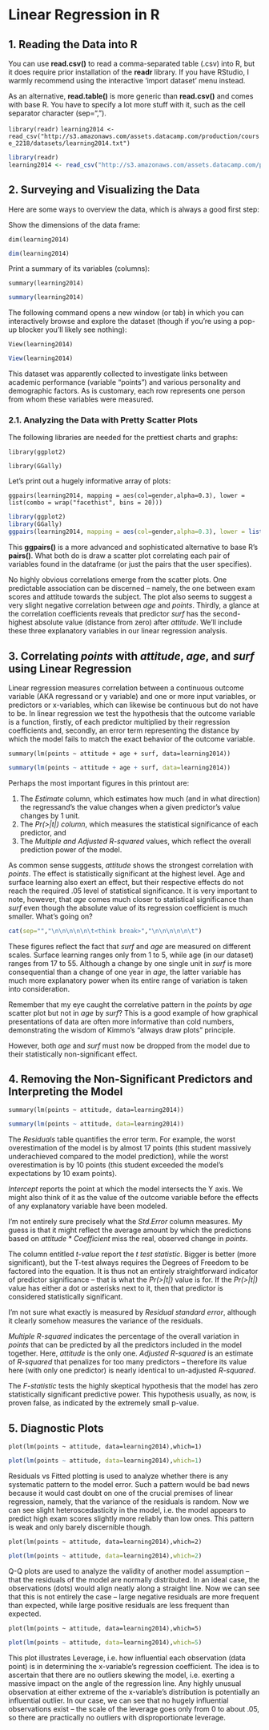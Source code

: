 # Linear Regression in R

## 1. Reading the Data into R

You can use **read.csv()** to read a comma-separated table (.csv) into R, but it does require prior installation of the __readr__ library. If you have RStudio, I warmly recommend using the interactive 'import dataset' menu instead.

As an alternative, **read.table()** is more generic than **read.csv()** and comes with base R. You have to specify a lot more stuff with it, such as the cell separator character (sep=","). 

`library(readr)`
`learning2014 <- read_csv("http://s3.amazonaws.com/assets.datacamp.com/production/course_2218/datasets/learning2014.txt")`

```r
library(readr)
learning2014 <- read_csv("http://s3.amazonaws.com/assets.datacamp.com/production/course_2218/datasets/learning2014.txt")
```

## 2. Surveying and Visualizing the Data

Here are some ways to overview the data, which is always a good first step:

Show the dimensions of the data frame:

`dim(learning2014)` 
```r
dim(learning2014)
```

Print a summary of its variables (columns):

`summary(learning2014)`
```r
summary(learning2014)
```

The following command opens a new window (or tab) in which you can interactively browse and explore the dataset (though if you're using a pop-up blocker you'll likely see nothing):

`View(learning2014)`

```r
View(learning2014)
```

This dataset was apparently collected to investigate links between academic performance (variable "points") and various personality and demographic factors. As is customary, each row represents one person from whom these variables were measured.

### 2.1. Analyzing the Data with Pretty Scatter Plots

The following libraries are needed for the prettiest charts and graphs:

`library(ggplot2)`

`library(GGally)`

Let's print out a hugely informative array of plots:

`ggpairs(learning2014, mapping = aes(col=gender,alpha=0.3), lower = list(combo = wrap("facethist", bins = 20)))`
```r
library(ggplot2)
library(GGally)
ggpairs(learning2014, mapping = aes(col=gender,alpha=0.3), lower = list(combo = wrap("facethist", bins = 20)))
```

This __ggpairs()__ is a more advanced and sophisticated alternative to base R's __pairs()__. What both do is draw a scatter plot correlating each pair of variables found in the dataframe (or just the pairs that the user specifies).

No highly obvious correlations emerge from the scatter plots. One predictable association can be discerned -- namely, the one between exam scores and attitude towards the subject. The plot also seems to suggest a very slight negative correlation between _age_ and _points_. Thirdly, a glance at the correlation coefficients reveals that predictor _surf_ has the second-highest absolute value (distance from zero) after _attitude_. We'll include these three explanatory variables in our linear regression analysis.

## 3. Correlating _points_ with _attitude_, _age_, and _surf_ using Linear Regression

Linear regression measures correlation between a continuous outcome variable (AKA regressand or y variable) and one or more input variables, or predictors or x-variables, which can likewise be continuous but do not have to be. In linear regression we test the hypothesis that the outcome variable is a function, firstly, of each predictor multiplied by their regression coefficients and, secondly, an error term representing the distance by which the model fails to match the exact behavior of the outcome variable.

`summary(lm(points ~ attitude + age + surf, data=learning2014))`
```r
summary(lm(points ~ attitude + age + surf, data=learning2014))
```

Perhaps the most important figures in this printout are:

1. The _Estimate_ column, which estimates how much (and in what direction) the regressand's the value changes when a given predictor's value changes by 1 unit.
2. The _Pr(>|t|) column_, which measures the statistical significance of each predictor, and 
3. The _Multiple and Adjusted R-squared_ values, which reflect the overall prediction power of the model.

As common sense suggests, _attitude_ shows the strongest correlation with _points_. The effect is statistically significant at the highest level. Age and surface learning also exert an effect, but their respective effects do not reach the required .05 level of statistical significance. It is very important to note, however, that _age_ comes much closer to statistical significance than _surf_ even though the absolute value of its regression coefficient is much smaller. What's going on? 

```r
cat(sep="","\n\n\n\n\n\t<think break>","\n\n\n\n\n\t")
```

These figures reflect the fact that _surf_ and _age_ are measured on different scales. Surface learning ranges only from 1 to 5, while age (in our dataset) ranges from 17 to 55. Although a change by one single unit in _surf_ is more consequential than a change of one year in _age_, the latter variable has much more explanatory power when its entire range of variation is taken into consideration. 

Remember that my eye caught the correlative pattern in the _points_ by _age_ scatter plot but not in _age_ by _surf_? This is a good example of how graphical presentations of data are often more informative than cold numbers, demonstrating the wisdom of Kimmo's "always draw plots" principle.

However, both _age_ and _surf_ must now be dropped from the model due to their statistically non-significant effect.

## 4. Removing the Non-Significant Predictors and Interpreting the Model

`summary(lm(points ~ attitude, data=learning2014))`
```r
summary(lm(points ~ attitude, data=learning2014))
```

The _Residuals_ table quantifies the error term. For example, the worst overestimation of the model is by almost 17 points (this student massively underachieved compared to the model prediction), while the worst overestimation is by 10 points (this student exceeded the model's expectations by 10 exam points).

_Intercept_ reports the point at which the model intersects the Y axis. We might also think of it as the value of the outcome variable before the effects of any explanatory variable have been modeled.

I'm not entirely sure precisely what the _Std.Error_ column measures. My guess is that it might reflect the average amount by which the predictions based on _attitude_ * _Coefficient_ miss the real, observed change in _points_.

The column entitled _t-value_ report the _t test statistic_. Bigger is better (more significant), but the T-test always requires the Degrees of Freedom to be factored into the equation. It is thus not an entirely straightforward indicator of predictor significance -- that is what the _Pr(>|t|)_ value is for. If the _Pr(>|t|)_ value has either a dot or asterisks next to it, then that predictor is considered statistically significant. 

I'm not sure what exactly is measured by _Residual standard error_, although it clearly somehow measures the variance of the residuals.

_Multiple R-squared_ indicates the percentage of the overall variation in _points_ that can be predicted by all the predictors included in the model together. Here, _attitude_ is the only one. _Adjusted R-squared_ is an estimate of _R-squared_ that penalizes for too many predictors -- therefore its value here (with only one predictor) is nearly identical to un-adjusted _R-squared_.

The _F-statistic_ tests the highly skeptical hypothesis that the model has zero statistically significant predictive power. This hypothesis usually, as now, is proven false, as indicated by the extremely small p-value.

## 5. Diagnostic Plots

`plot(lm(points ~ attitude, data=learning2014),which=1) `
```r
plot(lm(points ~ attitude, data=learning2014),which=1) 
```

Residuals vs Fitted plotting is used to analyze whether there is any systematic pattern to the model error. Such a pattern would be bad news because it would cast doubt on one of the crucial premises of linear regression, namely, that the variance of the residuals is random. Now we can see slight heteroscedasticity in the model, i.e. the model appears to predict high exam scores slightly more reliably than low ones. This pattern is weak and only barely discernible though.







`plot(lm(points ~ attitude, data=learning2014),which=2)`
```r
plot(lm(points ~ attitude, data=learning2014),which=2) 
```

Q-Q plots are used to analyze the validity of another model assumption -- that the residuals of the model are normally distributed. In an ideal case, the observations (dots) would align neatly along a straight line. Now we can see that this is not entirely the case -- large negative residuals are more frequent than expected, while large positive residuals are less frequent than expected.





`plot(lm(points ~ attitude, data=learning2014),which=5)`
```r
plot(lm(points ~ attitude, data=learning2014),which=5) 
```

This plot illustrates Leverage, i.e. how influential each observation (data point) is in determining the x-variable's regression coefficient. The idea is to ascertain that there are no outliers skewing the model, i.e. exerting a massive impact  on the angle of the regression line. Any highly unusual observation at either extreme of the x-variable's distribution is potentially an influential outlier. In our case, we can see that no hugely influential observations exist -- the scale of the leverage goes only from 0 to about .05, so there are practically no outliers with disproportionate leverage.